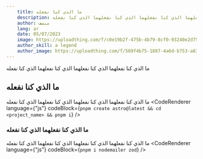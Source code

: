 ```yaml
---
    title: ما الذي كنا نفعله
    description: ما الذي كنا نفعلهما الذي كنا نفعلهما الذي كنا نفعلهما الذي كنا نفعله
    author: منصف
    lang: ar
    date: 05/07/2023
    image: https://uploadthing.com/f/c0e19b2f-475b-4b79-8cf0-93240e2d75fc_pexels-gerritt-tisdale-3864610.jpg
    author_skill: a legend
    author_image: https://uploadthing.com/f/569f4b75-1887-4a6d-b753-a63f33014bee_wolf.jpg
---
```


ما الذي كنا نفعلهما الذي كنا نفعلهما الذي كنا نفعلهما الذي كنا نفعله
## ما الذي كنا نفعله
ما الذي كنا نفعلهما الذي كنا نفعلهما الذي كنا نفعلهما الذي كنا نفعله
<CodeRenderer
  language={"js"}
  codeBlock={`pnpm create astro@latest && cd <project_name> && pnpm i`}
/>
### ما الذي كنا نفعلهما الذي كنا نفعله

ما الذي كنا نفعلهما الذي كنا نفعلهما الذي كنا نفعلهما الذي كنا نفعله
<CodeRenderer
  language={"js"}
  codeBlock={`pnpm i nodemailer zod`}
/>
